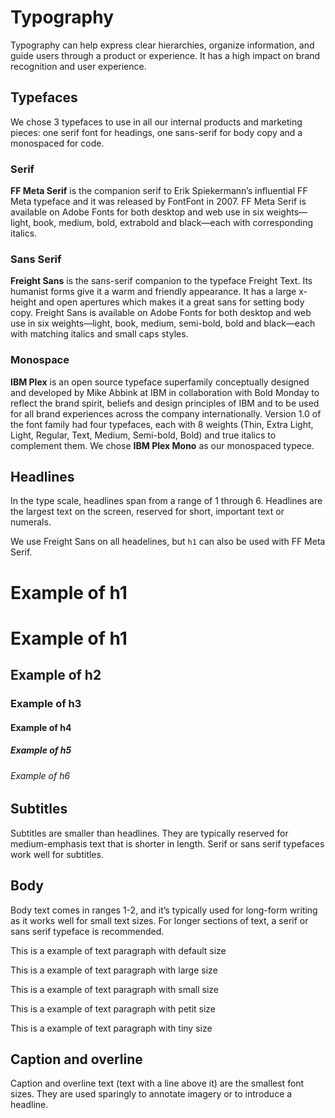 
<Meta title="Atoms | Typography" />

# Typography

Typography can help express clear hierarchies, organize information, and guide users through a product or experience. It has a high impact on brand recognition and user experience. 

<h2>Typefaces</h2>

We chose 3 typefaces to use in all our internal products and marketing pieces: one serif font for headings, one sans-serif for body copy and a monospaced for code.

<h3>Serif</h3>

**FF Meta Serif** is the companion serif to Erik Spiekermann’s influential FF Meta typeface and it was released by FontFont in 2007. FF Meta Serif is available on Adobe Fonts for both desktop and web use in six weights—light, book, medium, bold, extrabold and black—each with corresponding italics.

<h3>Sans Serif</h3>

**Freight Sans** is the sans-serif companion to the typeface Freight Text. Its humanist forms give it a warm and friendly appearance. It has a large x-height and open apertures which makes it a great sans for setting body copy. Freight Sans is available on Adobe Fonts for both desktop and web use in six weights—light, book, medium, semi-bold, bold and black—each with matching italics and small caps styles.

<h3>Monospace</h3>

**IBM Plex** is an open source typeface superfamily conceptually designed and developed by Mike Abbink at IBM in collaboration with Bold Monday to reflect the brand spirit, beliefs and design principles of IBM and to be used for all brand experiences across the company internationally. Version 1.0 of the font family had four typefaces, each with 8 weights (Thin, Extra Light, Light, Regular, Text, Medium, Semi-bold, Bold) and true italics to complement them.
We chose **IBM Plex Mono** as our monospaced typece.

<h2>Headlines</h2>

In the type scale, headlines span from a range of 1 through 6. Headlines are the largest text on the screen, reserved for short, important text or numerals.

We use Freight Sans on all headelines, but `h1` can also be used with FF Meta Serif.

<Preview>
  <Story name="Headlines">
    <Fragment>
      <h1>Example of h1</h1>
      <h1 className="headline--display">Example of h1</h1>
      <h2>Example of h2</h2>
      <h3>Example of h3</h3>
      <h4>Example of h4</h4>
      <h5>Example of h5</h5>
      <h6>Example of h6</h6>
    </Fragment>
  </Story>
</Preview>

## Subtitles

Subtitles are smaller than headlines. They are typically reserved for medium-emphasis text that is shorter in length. Serif or sans serif typefaces work well for subtitles.

## Body

Body text comes in ranges 1-2, and it’s typically used for long-form writing as it works well for small text sizes. For longer sections of text, a serif or sans serif typeface is recommended.

<Preview>
  <Story name="Paragraphs">
    <Fragment>
      <p>This is a example of text paragraph with default size</p>
      <p class="paragraph-large">This is a example of text paragraph with large size</p>
      <p class="paragraph-small">This is a example of text paragraph with small size</p>
      <p class="paragraph-petit">This is a example of text paragraph with petit size</p>
      <p class="paragraph-tiny">This is a example of text paragraph with tiny size</p>
    </Fragment>
  </Story>
</Preview>

## Caption and overline

Caption and overline text (text with a line above it) are the smallest font sizes. They are used sparingly to annotate imagery or to introduce a headline.


